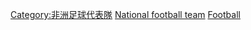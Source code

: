 {{Cat main|厄利垂亞國家足球隊}}

[[Category:非洲足球代表隊|Category:非洲足球代表隊]]
[[Category:厄利垂亞足球|National football team]]
[[Category:厄利垂亞體育國家隊|Football]]